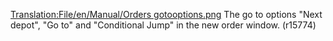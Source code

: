 [[Translation:File/en/Manual/Orders gotooptions.png]]
The go to options "Next depot", "Go to" and "Conditional Jump" in the new order window. (r15774)